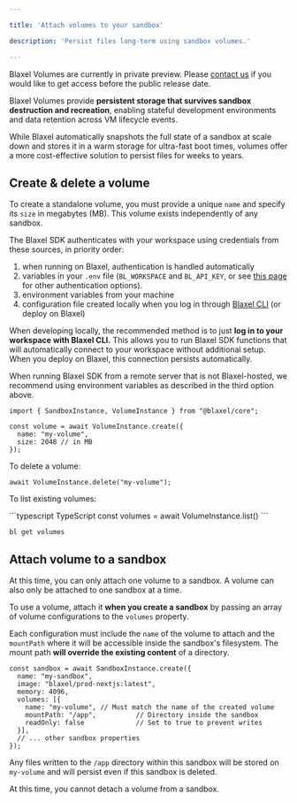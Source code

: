 ```yaml
---

title: 'Attach volumes to your sandbox'

description: 'Persist files long-term using sandbox volumes.'

---
```


<Warning>Blaxel Volumes are currently in private preview. Please [contact us](https://blaxel.ai/contact?message=I+would+like+to+get+access+to+volumes+because+&purpose=volumes&origin=docs) if you would like to get access before the public release date.</Warning>

Blaxel Volumes provide **persistent storage that survives sandbox destruction and recreation**, enabling stateful development environments and data retention across VM lifecycle events. 

While Blaxel automatically snapshots the full state of a sandbox at scale down and stores it in a warm storage for ultra-fast boot times, volumes offer a more cost-effective solution to persist files for weeks to years.

## Create & delete a volume

To create a standalone volume, you must provide a unique `name` and specify its `size` in megabytes (MB). This volume exists independently of any sandbox.

<Accordion title="Set up authentication to Blaxel">

The Blaxel SDK authenticates with your workspace using credentials from these sources, in priority order:

1. when running on Blaxel, authentication is handled automatically
2. variables in your `.env` file (`BL_WORKSPACE` and `BL_API_KEY`, or see [this page](../Agents/Variables-and-secrets) for other authentication options). 
3. environment variables from your machine
4. configuration file created locally when you log in through [Blaxel CLI](../cli-reference/introduction) (or deploy on Blaxel)

When developing locally, the recommended method is to just **log in to your workspace with Blaxel CLI.** This allows you to run Blaxel SDK functions that will automatically connect to your workspace without additional setup. When you deploy on Blaxel, this connection persists automatically.

When running Blaxel SDK from a remote server that is not Blaxel-hosted, we recommend using environment variables as described in the third option above.

</Accordion>

```tsx
import { SandboxInstance, VolumeInstance } from "@blaxel/core";

const volume = await VolumeInstance.create({
  name: "my-volume",
  size: 2048 // in MB
});
```

To delete a volume:

```tsx
await VolumeInstance.delete("my-volume");
```

To list existing volumes:

<CodeGroup>
```typescript TypeScript
const volumes = await VolumeInstance.list()
```

```shell Blaxel CLI
bl get volumes
```
</CodeGroup>

## Attach volume to a sandbox

<Warning>At this time, you can only attach one volume to a sandbox. A volume can also only be attached to one sandbox at a time.</Warning>

To use a volume, attach it **when you create a sandbox** by passing an array of volume configurations to the `volumes` property.

Each configuration must include the `name` of the volume to attach and the `mountPath` where it will be accessible inside the sandbox's filesystem. The mount path **will override the existing content** of a directory.

```tsx
const sandbox = await SandboxInstance.create({
  name: "my-sandbox",
  image: "blaxel/prod-nextjs:latest",
  memory: 4096,
  volumes: [{
    name: "my-volume", // Must match the name of the created volume
    mountPath: "/app",          // Directory inside the sandbox
    readOnly: false             // Set to true to prevent writes
  }],
  // ... other sandbox properties
});
```

Any files written to the `/app` directory within this sandbox will be stored on `my-volume` and will persist even if this sandbox is deleted.

At this time, you cannot detach a volume from a sandbox.
